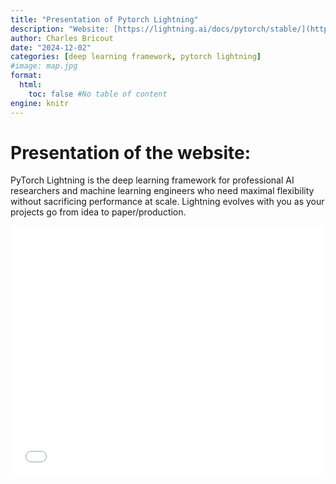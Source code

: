 ```yaml
---
title: "Presentation of Pytorch Lightning"
description: "Website: [https://lightning.ai/docs/pytorch/stable/](https://lightning.ai/docs/pytorch/stable/){target='_blank'}"
author: Charles Bricout
date: "2024-12-02"
categories: [deep learning framework, pytorch lightning]
#image: map.jpg
format:
  html:
    toc: false #No table of content
engine: knitr
---
```


# Presentation of the website:

PyTorch Lightning is the deep learning framework for professional AI researchers and machine learning engineers who need maximal flexibility without sacrificing performance at scale. Lightning evolves with you as your projects go from idea to paper/production.

![](../../../docs/journalclub/pdfs/2024_12_02-Charles-Pytorch_Lightning.pdf){width=100% height=400}